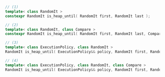 ```cpp
// (1)
template< class RandomIt >
constexpr RandomIt is_heap_until( RandomIt first, RandomIt last );

// (2)
template< class RandomIt, class Compare >
constexpr RandomIt is_heap_until( RandomIt first, RandomIt last, Compare comp );

// (3)
template< class ExecutionPolicy, class RandomIt >
RandomIt is_heap_until( ExecutionPolicy&& policy, RandomIt first, RandomIt last );

// (4)
template< class ExecutionPolicy, class RandomIt, class Compare >
RandomIt is_heap_until( ExecutionPolicy&& policy, RandomIt first, RandomIt last, Compare comp );
```
